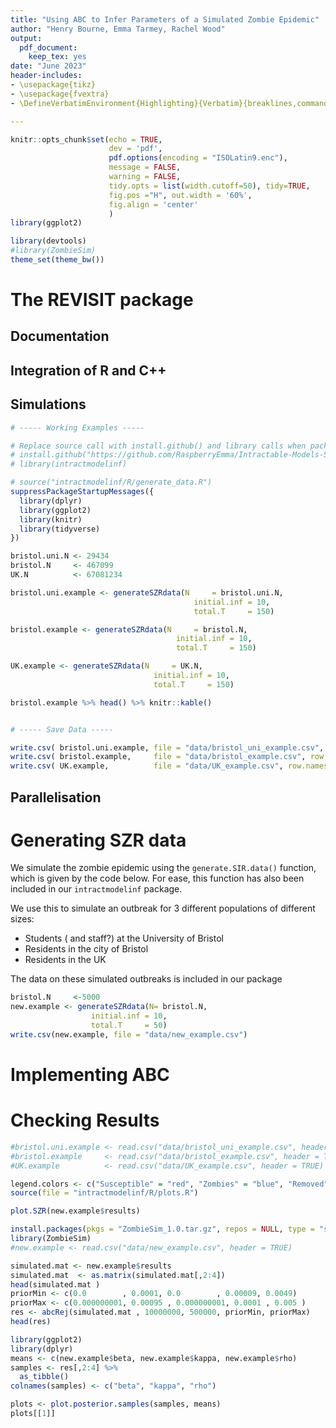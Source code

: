 ```yaml
---
title: "Using ABC to Infer Parameters of a Simulated Zombie Epidemic"
author: "Henry Bourne, Emma Tarmey, Rachel Wood"
output: 
  pdf_document:
    keep_tex: yes
date: "June 2023"
header-includes:
- \usepackage{tikz}
- \usepackage{fvextra}
- \DefineVerbatimEnvironment{Highlighting}{Verbatim}{breaklines,commandchars=\\\{\}}

---
```


```r
knitr::opts_chunk$set(echo = TRUE,
                      dev = 'pdf',
                      pdf.options(encoding = "ISOLatin9.enc"),
                      message = FALSE,
                      warning = FALSE,
                      tidy.opts = list(width.cutoff=50), tidy=TRUE,
                      fig.pos ="H", out.width = '60%',
                      fig.align = 'center'
                      )
library(ggplot2)

library(devtools)
#library(ZombieSim)
theme_set(theme_bw())
```

# The REVISIT package 

\textbf{Need to create a package with appropriate folders and documentation - am happy to start on this}

## Documentation

## Integration of R and C++

## Simulations

```r
# ----- Working Examples -----

# Replace source call with install.github() and library calls when package is finished!
# install.github("https://github.com/RaspberryEmma/Intractable-Models-Sim-Study")
# library(intractmodelinf)

# source("intractmodelinf/R/generate_data.R")
suppressPackageStartupMessages({
  library(dplyr)
  library(ggplot2)
  library(knitr)
  library(tidyverse)
})

bristol.uni.N <- 29434
bristol.N     <- 467099
UK.N          <- 67081234

bristol.uni.example <- generateSZRdata(N     = bristol.uni.N,
                                         initial.inf = 10,
                                         total.T     = 150)

bristol.example <- generateSZRdata(N     = bristol.N,
                                     initial.inf = 10,
                                     total.T     = 150)

UK.example <- generateSZRdata(N     = UK.N,
                                initial.inf = 10,
                                total.T     = 150)

bristol.example %>% head() %>% knitr::kable()


# ----- Save Data -----

write.csv( bristol.uni.example, file = "data/bristol_uni_example.csv", row.names = FALSE )
write.csv( bristol.example,     file = "data/bristol_example.csv", row.names = FALSE )
write.csv( UK.example,          file = "data/UK_example.csv", row.names = FALSE )

```

## Parallelisation

# Generating SZR data
We simulate the zombie epidemic using the `generate.SIR.data()` function, which is given by the code below. For ease, this function has also been included in our `intractmodelinf` package.

We use this to simulate an outbreak for 3 different populations of different sizes:

- Students (\textbf{REVISIT} and staff?) at the University of Bristol
- Residents in the city of Bristol
- Residents in the UK

The data on these simulated outbreaks is included in our package

```r
bristol.N     <-5000
new.example <- generateSZRdata(N= bristol.N,
                  initial.inf = 10,
                  total.T     = 50)
write.csv(new.example, file = "data/new_example.csv")
```

# Implementing ABC

# Checking Results

```r
#bristol.uni.example <- read.csv("data/bristol_uni_example.csv", header = TRUE)
#bristol.example     <- read.csv("data/bristol_example.csv", header = TRUE)
#UK.example          <- read.csv("data/UK_example.csv", header = TRUE)

legend.colors <- c("Susceptible" = "red", "Zombies" = "blue", "Removed" = "green")
source(file = "intractmodelinf/R/plots.R")

plot.SZR(new.example$results)
```


```r
install.packages(pkgs = "ZombieSim_1.0.tar.gz", repos = NULL, type = "source")
library(ZombieSim)
#new.example <- read.csv("data/new_example.csv", header = TRUE)

```

```r
simulated.mat <- new.example$results
simulated.mat  <- as.matrix(simulated.mat[,2:4])
head(simulated.mat )
priorMin <- c(0.0        , 0.0001, 0.0        , 0.00009, 0.0049) 
priorMax <- c(0.000000001, 0.00095 , 0.000000001, 0.0001 , 0.005 )
res <- abcRej(simulated.mat , 10000000, 500000, priorMin, priorMax)
head(res)
```

```r
library(ggplot2)
library(dplyr)
means <- c(new.example$beta, new.example$kappa, new.example$rho)
samples <- res[,2:4] %>%
  as_tibble()
colnames(samples) <- c("beta", "kappa", "rho")  

plots <- plot.posterior.samples(samples, means)
plots[[1]]
```

